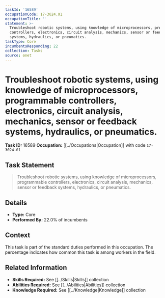 ```yaml
---
taskId: '16589'
occupationCode: 17-3024.01
occupationTitle: ''
statement: >-
  Troubleshoot robotic systems, using knowledge of microprocessors, programmable
  controllers, electronics, circuit analysis, mechanics, sensor or feedback
  systems, hydraulics, or pneumatics.
taskType: Core
incumbentsResponding: 22
collection: Tasks
source: onet
---
```

# Troubleshoot robotic systems, using knowledge of microprocessors, programmable controllers, electronics, circuit analysis, mechanics, sensor or feedback systems, hydraulics, or pneumatics.

**Task ID:** 16589
**Occupation:** [[../Occupations|Occupation]] with code `17-3024.01`

## Task Statement

> Troubleshoot robotic systems, using knowledge of microprocessors, programmable controllers, electronics, circuit analysis, mechanics, sensor or feedback systems, hydraulics, or pneumatics.

## Details

- **Type:** Core
- **Performed By:** 22.0% of incumbents

## Context

This task is part of the standard duties performed in this occupation. The percentage indicates how common this task is among workers in the field.

## Related Information

- **Skills Required:** See [[../Skills|Skills]] collection
- **Abilities Required:** See [[../Abilities|Abilities]] collection
- **Knowledge Required:** See [[../Knowledge|Knowledge]] collection
